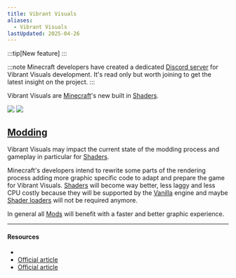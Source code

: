 ```yaml
---
title: Vibrant Visuals
aliases:
  - Vibrant Visuals
lastUpdated: 2025-04-26
---
```



:::tip[New feature]
:::

:::note
   Minecraft developers have created a dedicated [Discord server](https://discord.gg/2x2p2n8) for Vibrant
   Visuals development. It's read only but worth joining to get the latest
   insight on the project.
:::

Vibrant Visuals are [Minecraft](/minecraft)'s new built in [Shaders](/shader).

<Yb src="https://www.youtube.com/embed/jGNgh5zEFkY?start=926" />

<Img src="https://www.minecraft.net/content/dam/minecraftnet/games/minecraft/screenshots/vv_JungleReflection_1170x500.jpg" />
<Img src="https://minecraft.wiki/images/Warm_vibrant_comparison.jpg" />

## [Modding](/modding)
Vibrant Visuals may impact the current state of the modding process and gameplay in particular for [Shaders](/shader).

Minecraft's developers intend to rewrite some parts of the rendering process adding more graphic specific code to adapt and prepare the game for Vibrant Visuals. [Shaders](/shader) will become way better, less laggy and less CPU costly because they will be supported by the [Vanilla](/vanilla) engine and maybe [Shader loaders](/shaderloader) will not be required anymore.

In general all [Mods](/mod) will benefit with a faster and better graphic experience.

---

#### Resources

- <Wiki path="w/Vibrant_Visuals" />
-  [Official article](https://www.minecraft.net/en-us/article/take-a-vibrant-test-flight)
-  [Official article](https://www.minecraft.net/en-us/article/minecraft-vibrant-visuals)
